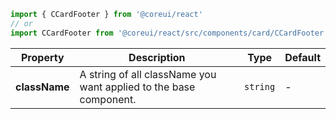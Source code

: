 
```jsx
import { CCardFooter } from '@coreui/react'
// or
import CCardFooter from '@coreui/react/src/components/card/CCardFooter'
```

| Property | Description | Type | Default |
| --- | --- | --- | --- |
| **className** | A string of all className you want applied to the base component. | `string` | - |
